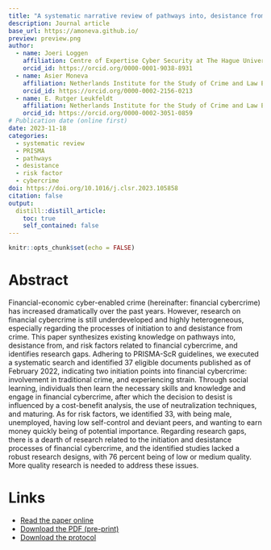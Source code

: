 ```yaml
---
title: "A systematic narrative review of pathways into, desistance from, and risk factors of financial-economic cyber-enabled crime"
description: Journal article
base_url: https://amoneva.github.io/
preview: preview.png
author:
  - name: Joeri Loggen
    affiliation: Centre of Expertise Cyber Security at The Hague University of Applied Sciences
    orcid_id: https://orcid.org/0000-0001-9038-8931
  - name: Asier Moneva
    affiliation: Netherlands Institute for the Study of Crime and Law Enforcement (NSCR) & Centre of Expertise Cyber Security at The Hague University of Applied Sciences
    orcid_id: https://orcid.org/0000-0002-2156-0213
  - name: E. Rutger Leukfeldt
    affiliation: Netherlands Institute for the Study of Crime and Law Enforcement (NSCR) & Centre of Expertise Cyber Security at The Hague University of Applied Sciences & Institute of Security and Global Affairs and Institute of Criminal Law and Criminology at Leiden University
    orcid_id: https://orcid.org/0000-0002-3051-0859
# Publication date (online first)
date: 2023-11-18
categories:
  - systematic review
  - PRISMA
  - pathways
  - desistance
  - risk factor
  - cybercrime
doi: https://doi.org/10.1016/j.clsr.2023.105858
citation: false
output:
  distill::distill_article:
    toc: true
    self_contained: false
---
```


```r
knitr::opts_chunk$set(echo = FALSE)
```

# Abstract

Financial-economic cyber-enabled crime (hereinafter: financial cybercrime) has increased dramatically over the past years. However, research on financial cybercrime is still underdeveloped and highly heterogeneous, especially regarding the processes of initiation to and desistance from crime. This paper synthesizes existing knowledge on pathways into, desistance from, and risk factors related to financial cybercrime, and identifies research gaps. Adhering to PRISMA-ScR guidelines, we executed a systematic search and identified 37 eligible documents published as of February 2022, indicating two initiation points into financial cybercrime: involvement in traditional crime, and experiencing strain. Through social learning, individuals then learn the necessary skills and knowledge and engage in financial cybercrime, after which the decision to desist is influenced by a cost-benefit analysis, the use of neutralization techniques, and maturing. As for risk factors, we identified 33, with being male, unemployed, having low self-control and deviant peers, and wanting to earn money quickly being of potential importance. Regarding research gaps, there is a dearth of research related to the initiation and desistance processes of financial cybercrime, and the identified studies lacked a robust research designs, with 76 percent being of low or medium quality. More quality research is needed to address these issues.

# Links

-   [Read the paper online](https://www.sciencedirect.com/science/article/abs/pii/S0267364923000687)
-   [Download the PDF (pre-print)](https://osf.io/ztfdw)
-   [Download the protocol](https://osf.io/x6msh)
